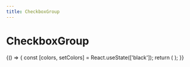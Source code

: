 ```yaml
---
title: CheckboxGroup
---
```



# CheckboxGroup

<Playground>
  {() => {
    const [colors, setColors] = React.useState(['black']);
    return (
      <Box p="$4">
        <CheckboxGroup label="Select favorite colors" value={colors} onChange={setColors}>
          <Checkbox label="Red" value="red" />
          <Checkbox label="Blue" value="blue" />
          <Checkbox label="Green" value="green" />
          <Checkbox label="Black" value="black" disabled />
        </CheckboxGroup>
      </Box>
    );
  }}
</Playground>
